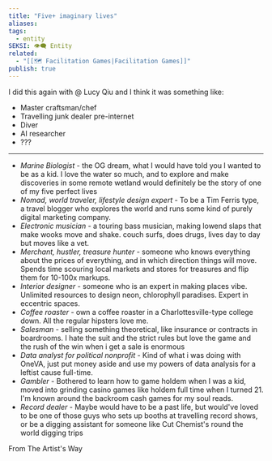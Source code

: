 ```yaml
---
title: "Five+ imaginary lives"
aliases: 
tags:
  - entity
SEKSI: 👁️‍🗨️ Entity
related:
  - "[[🗺️ Facilitation Games|Facilitation Games]]"
publish: true
---
```




I did this again with <Link href="/c/-lucy-qiu" className="text-[var(--color-primary)] hover:underline hover:text-[var(--color-secondary)] transition-colors font-medium">@ Lucy Qiu</Link> and I think it was something like:

- Master craftsman/chef
- Travelling junk dealer pre-internet
- Diver
- AI researcher
- ???

___
-   _Marine Biologist_ - the OG dream, what I would have told you I wanted to be as a kid. I love the water so much, and to explore and make discoveries in some remote wetland would definitely be the story of one of my five perfect lives
-   _Nomad, world traveler, lifestyle design expert_ - To be a Tim Ferris type, a travel blogger who explores the world and runs some kind of purely digital marketing company.
-   _Electronic musician_ - a touring bass musician, making lowend slaps that make wooks move and shake. couch surfs, does drugs, lives day to day but moves like a vet.
-   _Merchant, hustler, treasure hunter_ - someone who knows everything about the prices of everything, and in which direction things will move. Spends time scouring local markets and stores for treasures and flip them for 10-100x markups.
-   _Interior designer_ - someone who is an expert in making places vibe. Unlimited resources to design neon, chlorophyll paradises. Expert in eccentric spaces.
-   _Coffee roaster_ - own a coffee roaster in a Charlottesville-type college down. All the regular hipsters love me.
-   _Salesman_ - selling something theoretical, like insurance or contracts in boardrooms. I hate the suit and the strict rules but love the game and the rush of the win when i get a sale is enormous
-   _Data analyst for political nonprofit_ - Kind of what i was doing with OneVA, just put money aside and use my powers of data analysis for a leftist cause full-time.
-   _Gambler_ - Bothered to learn how to game holdem when I was a kid, moved into grinding casino games like holdem full time when I turned 21. I'm known around the backroom cash games for my soul reads.
-   _Record dealer_ - Maybe would have to be a past life, but would've loved to be one of those guys who sets up booths at travelling record shows, or be a digging assistant for someone like Cut Chemist's round the world digging trips

From <Link href="/c/the-artists-way" className="text-[var(--color-primary)] hover:underline hover:text-[var(--color-secondary)] transition-colors font-medium">The Artist's Way</Link>
